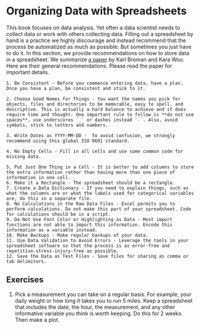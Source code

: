 # Organizing Data with Spreadsheets

This book focuses on data analysis. Yet often a data scientist needs to collect data or work with others collecting data. Filling out a spreadsheet by hand is a practice we highly discourage and instead recommend that the process be automatized as much as possible. But sometimes you just have to do it.
In this section, we provide recommendations on how to store data in a spreadsheet. We summarize [a paper](https://www.tandfonline.com/doi/abs/10.1080/00031305.2017.1375989) by Karl Broman and Kara Woo. Here are their general recommendations. Please read the paper for important details.

    1. Be Consistent - Before you commence entering data, have a plan. Once you have a plan, be consistent and stick to it. 

    2. Choose Good Names for Things - You want the names you pick for objects, files and directories to be memorable, easy to spell, and descriptive. This is actually a hard balance to achieve and it does require time and thought. One important rule to follow is **do not use spaces**, use underscores `_` or dashes instead `-`. Also, avoid symbols, stick to letters and numbers.

    3. Write Dates as YYYY-MM-DD -  To avoid confusion, we strongly recommend using this global ISO 8601 standard.

    4. No Empty Cells - Fill in all cells and use some common code for missing data. 

    5. Put Just One Thing in a Cell - It is better to add columns to store the extra information rather than having more than one piece of information in one cell.
    6. Make it a Rectangle - The spreadsheet should be a rectangle. 
    7. Create a Data Dictionary - If you need to explain things, such as what the columns are or what the labels used for categorical variables are, do this in a separate file.
    8. No Calculations in the Raw Data Files - Excel permits you to perform calculations. Do not make this part of your spreadsheet. Code for calculations should be in a script.
    9. Do Not Use Font Color or Highlighting as Data - Most import functions are not able to import this information. Encode this information as a variable instead.
    10. Make Backups - Make regular backups of your data. 
    11. Use Data Validation to Avoid Errors - Leverage the tools in your spreadsheet software so that the process is as error-free and repetitive-stress-injury-free as possible. 
    12. Save the Data as Text Files - Save files for sharing as comma or tab delimiters.
    
## Exercises {-}


1. Pick a measurement you can take on a regular basis. For example, your daily weight or how long it takes you to run 5 miles. Keep a spreadsheet that includes the date, the hour, the measurement, and any other informative variable you think is worth keeping. Do this for 2 weeks. Then make a plot.

